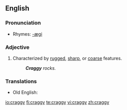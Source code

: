 ==English==

===Pronunciation===
* Rhymes: [[Rhymes:English:-æɡi|-æɡi]]

===Adjective===
{{en-adj|cragg|ier}}

# Characterized by [[rugged]], [[sharp]], or [[coarse]] features.
#: '''''Craggy''' rocks.''

===Translations===
{{rfc-level|Translations at L3+ (AutoFormat would have corrected level of Translations)}}
{{trans-top|characterized by rugged etc. features}}
{{trans-mid}}
* Old English: {{t|ang|scylfig|xs=Old English}}
{{trans-bottom}}

[[io:craggy]]
[[fi:craggy]]
[[te:craggy]]
[[vi:craggy]]
[[zh:craggy]]